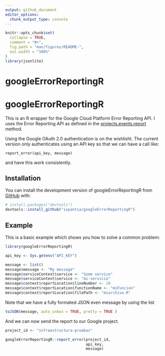 ```yaml
---
output: github_document
editor_options: 
  chunk_output_type: console
---
```


<!-- README.md is generated from README.Rmd. Please edit that file -->

```r
knitr::opts_chunk$set(
  collapse = TRUE,
  comment = "#>",
  fig.path = "man/figures/README-",
  out.width = "100%"
)
library(jsonlite)
```

# googleErrorReportingR

<!-- badges: start -->
<!-- badges: end -->

# googleErrorReportingR
This is an R wrapper for the Google Cloud Platform Error Reporting API. I uses the Error Reporting API as defined in the [projects.events.report](https://cloud.google.com/error-reporting/reference/rest/v1beta1/projects.events/report) method.

Using the Google OAuth 2.0 authentication is on the wishlisht. The current version only authenticates using an API key so that we can have a call like:

    report_error(api_key, message)

and have this work consistently.

## Installation

You can install the development version of googleErrorReportingR from [GitHub](https://github.com/) with:

``` r
# install.packages("devtools")
devtools::install_github("ixpantia/googleErrorReportingR")
```

## Example

This is a basic example which shows you how to solve a common problem:

```r
library(googleErrorReportingR)

api_key <- Sys.getenv("API_KEY")

message <- list()
message$message <- "My message"
message$serviceContext$service <- "Some service"
message$serviceContext$service <- "mi-servicio"
message$context$reportLocation$lineNumber <- 10
message$context$reportLocation$functionName <- "miFuncion"
message$context$reportLocation$filePath <- "miarchivo.R"
```

Note that we have a fully formated JSON even message by using the list

```r
toJSON(message, auto_unbox = TRUE, pretty = TRUE )
```

And we can now send the report to our Google project.

```r
project_id <- "infraestructura-pruebas"

googleErrorReportingR::report_error(project_id,
                                    api_key,
                                    message)
```
